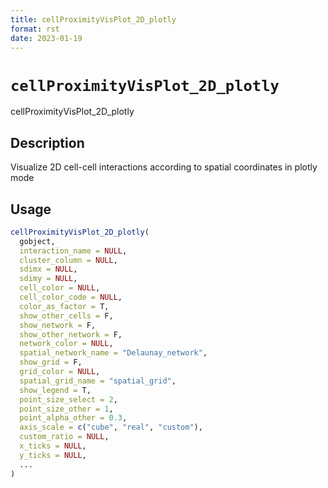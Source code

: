 ```yaml
--- 
title: cellProximityVisPlot_2D_plotly 
format: rst 
date: 2023-01-19 
--- 
```

# `cellProximityVisPlot_2D_plotly`

cellProximityVisPlot_2D_plotly


## Description

Visualize 2D cell-cell interactions according to spatial coordinates in plotly mode


## Usage

```r
cellProximityVisPlot_2D_plotly(
  gobject,
  interaction_name = NULL,
  cluster_column = NULL,
  sdimx = NULL,
  sdimy = NULL,
  cell_color = NULL,
  cell_color_code = NULL,
  color_as_factor = T,
  show_other_cells = F,
  show_network = F,
  show_other_network = F,
  network_color = NULL,
  spatial_network_name = "Delaunay_network",
  show_grid = F,
  grid_color = NULL,
  spatial_grid_name = "spatial_grid",
  show_legend = T,
  point_size_select = 2,
  point_size_other = 1,
  point_alpha_other = 0.3,
  axis_scale = c("cube", "real", "custom"),
  custom_ratio = NULL,
  x_ticks = NULL,
  y_ticks = NULL,
  ...
)
```


